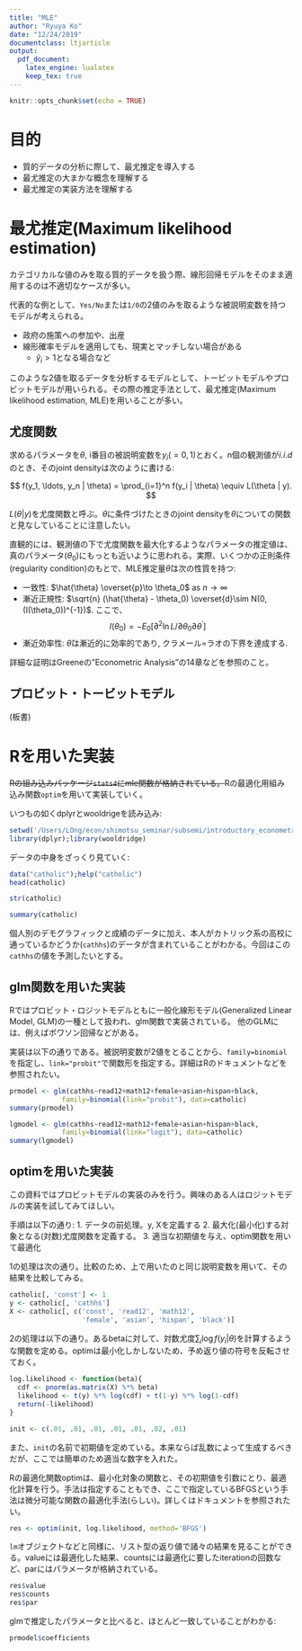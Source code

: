 ```yaml
---
title: "MLE"
author: "Ryuya Ko"
date: "12/24/2019"
documentclass: ltjarticle
output:  
  pdf_document: 
    latex_engine: lualatex 
    keep_tex: true
---
```


```r
knitr::opts_chunk$set(echo = TRUE)
```

# 目的
- 質的データの分析に際して、最尤推定を導入する
- 最尤推定の大まかな概念を理解する
- 最尤推定の実装方法を理解する

# 最尤推定(Maximum likelihood estimation)

カテゴリカルな値のみを取る質的データを扱う際、線形回帰モデルをそのまま適用するのは不適切なケースが多い。

代表的な例として、`Yes/No`または`1/0`の2値のみを取るような被説明変数を持つモデルが考えられる。

- 政府の施策への参加や、出産
- 線形確率モデルを適用しても、現実とマッチしない場合がある
    - $\hat{y}_i > 1$となる場合など

このような2値を取るデータを分析するモデルとして、トービットモデルやプロビットモデルが用いられる。その際の推定手法として、最尤推定(Maximum likelihood estimation, MLE)を用いることが多い。

## 尤度関数

求めるパラメータを$\theta$, i番目の被説明変数を$y_i(=0,1)$とおく。n個の観測値が$i.i.d$のとき、そのjoint densityは次のように書ける:

$$
f(y_1, \ldots, y_n | \theta) = \prod_{i=1}^n f(y_i | \theta) \equiv L(\theta | y).
$$


$L(\theta | y)$を尤度関数と呼ぶ。$\theta$に条件づけたときのjoint densityを$\theta$についての関数と見なしていることに注意したい。


直観的には、観測値の下で尤度関数を最大化するようなパラメータの推定値は、真のパラメータ($\theta_0$)にもっとも近いように思われる。実際、いくつかの正則条件(regularity condition)のもとで、MLE推定量$\hat{\theta}$は次の性質を持つ:

- 一致性: $\hat{\theta} \overset{p}\to \theta_0$ as $n \to \infty$
- 漸近正規性: $\sqrt{n} (\hat{\theta} - \theta_0) \overset{d}\sim N(0, (I(\theta_0))^{-1})$. ここで、
$$
I(\theta_0) = - E_0[\partial^2 \ln L/ \partial \theta_0 \partial\theta^\prime]
$$
- 漸近効率性: $\hat{\theta}$は漸近的に効率的であり, クラメール=ラオの下界を達成する.


詳細な証明はGreeneの"Econometric Analysis"の14章などを参照のこと。

## プロビット・トービットモデル
(板書)

# Rを用いた実装

~~Rの組み込みパッケージ`stats4`にmle関数が格納されている。~~Rの最適化用組み込み関数`optim`を用いて実装していく。

いつもの如くdplyrとwooldrigeを読み込み:
```r
setwd('/Users/LOng/econ/shimotsu_seminar/subsemi/introductory_econometrics')
library(dplyr);library(wooldridge)
```


データの中身をざっくり見ていく:

```r
data("catholic");help("catholic")
head(catholic)
```

```r
str(catholic)
```
```r
summary(catholic)
```

個人別のデモグラフィックと成績のデータに加え、本人がカトリック系の高校に通っているかどうか(`cathhs`)のデータが含まれていることがわかる。今回はこの`cathhs`の値を予測したいとする。

## glm関数を用いた実装

Rではプロビット・ロジットモデルともに一般化線形モデル(Generalized Linear Model, GLM)の一種として扱われ、glm関数で実装されている。
他のGLMには、例えばポワソン回帰などがある。

実装は以下の通りである。被説明変数が2値をとることから、`family=binomial`を指定し、`link="probit"`で関数形を指定する。詳細はRのドキュメントなどを参照されたい。

```r
prmodel <- glm(cathhs~read12+math12+female+asian+hispan+black,
             family=binomial(link="probit"), data=catholic)
summary(prmodel)
```

```r
lgmodel <- glm(cathhs~read12+math12+female+asian+hispan+black,
             family=binomial(link="logit"), data=catholic)
summary(lgmodel)
```


## optimを用いた実装

この資料ではプロビットモデルの実装のみを行う。興味のある人はロジットモデルの実装を試してみてほしい。

手順は以下の通り:
1. データの前処理。y, Xを定義する
2. 最大化(最小化)する対象となる(対数)尤度関数を定義する。
3. 適当な初期値を与え、optim関数を用いて最適化


1の処理は次の通り。比較のため、上で用いたのと同じ説明変数を用いて、その結果を比較してみる。

```r
catholic[, 'const'] <- 1
y <- catholic[, 'cathhs']
X <- catholic[, c('const', 'read12', 'math12',
                  'female', 'asian', 'hispan', 'black')]
```


2の処理は以下の通り。あるbetaに対して、対数尤度$\sum_i\log f(y_i | \theta)$を計算するような関数を定める。optimは最小化しかしないため、予め返り値の符号を反転させておく。
```r
log.likelihood <- function(beta){
  cdf <- pnorm(as.matrix(X) %*% beta)
  likelihood <- t(y) %*% log(cdf) + t(1-y) %*% log(1-cdf)
  return(-likelihood)
}

init <- c(.01, .01, .01, .01, .01, .02, .01)
```
また、`init`の名前で初期値を定めている。本来ならば乱数によって生成するべきだが、ここでは簡単のため適当な数字を入れた。

Rの最適化関数optimは、最小化対象の関数と、その初期値を引数にとり、最適化計算を行う。手法は指定することもでき、ここで指定しているBFGSという手法は微分可能な関数の最適化手法(らしい)。詳しくはドキュメントを参照されたい。
```r
res <- optim(init, log.likelihood, method='BFGS')
```

`lm`オブジェクトなどと同様に、リスト型の返り値で諸々の結果を見ることができる。valueには最適化した結果、countsには最適化に要したiterationの回数など、parにはパラメータが格納されている。

```r
res$value
res$counts
res$par
```

glmで推定したパラメータと比べると、ほとんど一致していることがわかる:

```r
prmodel$coefficients
```
